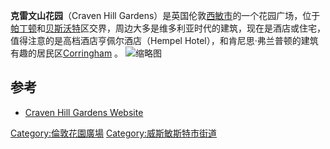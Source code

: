 {{coord|51|30|46|N|0|10|56|W|region:GB_type:landmark|display=title}}
'''克雷文山花园'''（Craven Hill Gardens）是英国伦敦[[西敏市|西敏市]]的一个花园广场，位于[[帕丁顿|帕丁顿]]和[[贝斯沃特|贝斯沃特]]区交界，周边大多是维多利亚时代的建筑，现在是酒店或住宅，值得注意的是高档酒店亨佩尔酒店（Hempel Hotel），和肯尼思·弗兰普顿的建筑有趣的居民区[http://www.corringham.eu Corringham] {{Wayback|url=http://www.corringham.eu/ |date=20200808165653 }}。
[[File:London_-_Craven_Hill_Gardens_-_View_WSW.jpg|缩略图]]

==参考==
* [http://cravenhillgardens.org/ Craven Hill Gardens Website]{{Wayback|url=http://cravenhillgardens.org/ |date=20170412144914 }}
[[Category:倫敦花園廣場|Category:倫敦花園廣場]]
[[Category:威斯敏斯特市街道|Category:威斯敏斯特市街道]]